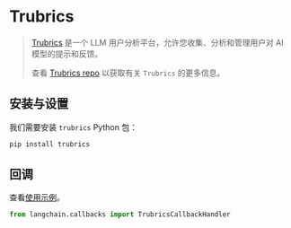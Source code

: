 # Trubrics


>[Trubrics](https://trubrics.com) 是一个 LLM 用户分析平台，允许您收集、分析和管理用户对 AI 模型的提示和反馈。
>
>查看 [Trubrics repo](https://github.com/trubrics/trubrics-sdk) 以获取有关 `Trubrics` 的更多信息。

## 安装与设置

我们需要安装 `trubrics` Python 包：

```bash
pip install trubrics
```

## 回调

查看[使用示例](/docs/integrations/callbacks/trubrics)。

```python
from langchain.callbacks import TrubricsCallbackHandler
```